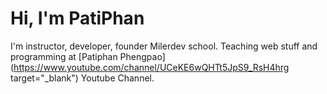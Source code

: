 # Hi, I'm PatiPhan

I'm instructor, developer, founder Milerdev school. Teaching web stuff and programming at [Patiphan Phengpao](https://www.youtube.com/channel/UCeKE6wQHTt5JpS9_RsH4hrg target="_blank") Youtube Channel.
